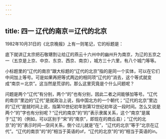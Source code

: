 ```yaml
---
---
---
```

title: 四一 辽代的南京＝辽代的北京
---






1982年10月31日的《北京晚报》上有一则笔记，它的标题是：



底下就讲辽太宗把石敬瑭割让给辽的燕云十六州中的幽州升为南京，为辽的五京之一（五京是上京、中京、东京、西京、南京），城方三十六里，有八个城门等等。

小标题里的“辽代的南京”跟大标题的“辽代的北京”指的是同一个实体，可以在它们中间加上等号。可是如果再把等式两边的相同项“辽代的”消去，这个等式就变成“南京＝北京”。这当然是荒谬的。那么这里究竟是个什么问题呢？

问题是两个“辽代”有分别，两个“的”也有分别，因此二者之间能够加等号。“辽代的南京”里边的“辽代”是就政治上说，指中国北方的一个朝代；“辽代的北京”里边的“辽代”是就时间上说，指第10世纪初年到第12世纪初年这一段时间。怎么又说是两个“的”字也有分别呢？“辽代的南京”的“的”表示隶属关系，这个“南京”是属于“辽”的（例如，可以区别于“宋”的“南京”，即现在的商丘县）；“辽代的北京”的“的”表示时间—空间关系，倒个过儿就是“在”，“辽代的北京”等于“北京在辽代”。“辽代的南京”的“的”相当于英语的of，“辽代的北京”的“的”相当于英语的in。